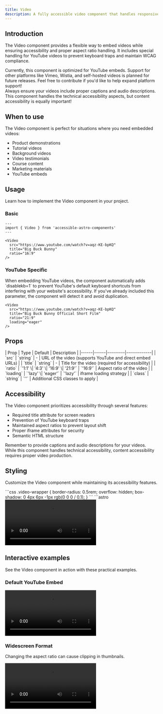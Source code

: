 ```yaml
---
title: Video
description: A fully accessible video component that handles responsive video with customizable aspect ratios and loading strategies.
---
```



## Introduction

The Video component provides a flexible way to embed videos while ensuring accessibility and proper aspect ratio handling. It includes special handling for YouTube videos to prevent keyboard traps and maintain WCAG compliance.

<Aside type="note" title="Video platform support">
  Currently, this component is optimized for YouTube embeds. Support for other platforms like Vimeo, Wistia, and self-hosted videos is planned for future releases. Feel free to contribute if you'd like to help expand platform support!
</Aside>

<Aside type="tip" title="Accessibility first">
  Always ensure your videos include proper captions and audio descriptions. This component handles the technical accessibility aspects, but content accessibility is equally important!
</Aside>

## When to use

The Video component is perfect for situations where you need embedded videos:

- Product demonstrations
- Tutorial videos
- Background videos
- Video testimonials
- Course content
- Marketing materials
- YouTube embeds

## Usage

Learn how to implement the Video component in your project.

### Basic

```astro
---
import { Video } from 'accessible-astro-components'
---

<Video 
  src="https://www.youtube.com/watch?v=aqz-KE-bpKQ"
  title="Big Buck Bunny"
  ratio="16:9"
/>
```

### YouTube Specific

<Aside type="note" title="YouTube Keyboard Handling">
  When embedding YouTube videos, the component automatically adds `disablekb=1` to prevent YouTube's default keyboard shortcuts from interfering with your website's accessibility. If you've already included this parameter, the component will detect it and avoid duplication.
</Aside>

```astro
<Video 
  src="https://www.youtube.com/watch?v=aqz-KE-bpKQ"
  title="Big Buck Bunny Official Short Film"
  ratio="21:9"
  loading="eager"
/>
```

## Props

<div class="props-wrapper">
| Prop | Type | Default | Description |
|------|------|---------|-------------|
| `src` | `string` | - | URL of the video (supports YouTube and direct embed URLs) |
| `title` | `string` | - | Title for the video (required for accessibility) |
| `ratio` | `'1:1' \| '4:3' \| '16:9' \| '21:9'` | `'16:9'` | Aspect ratio of the video |
| `loading` | `'lazy' \| 'eager'` | `'lazy'` | iframe loading strategy |
| `class` | `string` | `''` | Additional CSS classes to apply |
</div>

## Accessibility

The Video component prioritizes accessibility through several features:

- Required title attribute for screen readers
- Prevention of YouTube keyboard traps
- Maintained aspect ratios to prevent layout shift
- Proper iframe attributes for security
- Semantic HTML structure

<Aside type="caution" title="Content accessibility">
  Remember to provide captions and audio descriptions for your videos. While this component handles technical accessibility, content accessibility requires proper video production.
</Aside>

## Styling

Customize the Video component while maintaining its accessibility features.

<Tabs>
  <TabItem label="Custom CSS">
    ```css
    .video-wrapper {
      border-radius: 0.5rem;
      overflow: hidden;
      box-shadow: 0 4px 6px -1px rgb(0 0 0 / 0.1);
    }
    ```
  </TabItem>
  <TabItem label="Tailwind Classes">
    ```astro
    <Video 
      src="https://youtube.com/..."
      title="Example Video"
      class="rounded-lg overflow-hidden shadow-md"
    />
    ```
  </TabItem>
</Tabs>

## Interactive examples

See the Video component in action with these practical examples.

### Default YouTube Embed

<Video 
  src="https://www.youtube.com/watch?v=j8K-ESJF814&t=3s"
  title="One year of Starlight: Astro's community-built documentation theme"
  ratio="16:9"
/>

### Widescreen Format

<Aside type="caution" title="Clipping in thumbnails">
  Changing the aspect ratio can cause clipping in thumbnails.
</Aside>

<Video 
  src="https://www.youtube.com/watch?v=tk1RWcasgxs&t=2s"
  title="Astro Together keynote in 6 minutes"
  ratio="21:9"
/>
